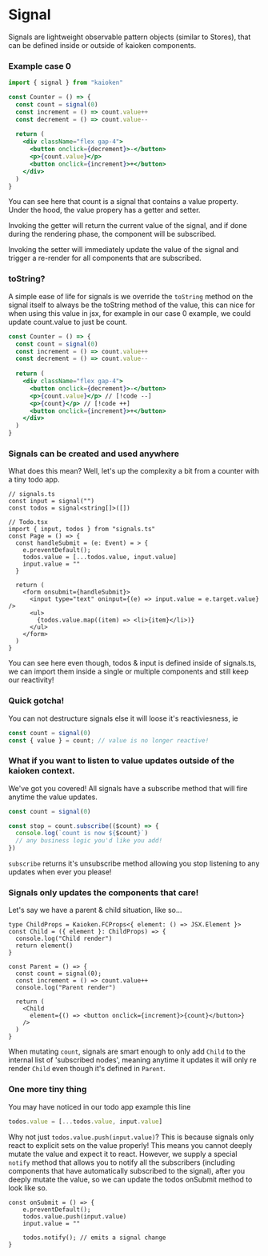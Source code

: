 
# Signal

Signals are lightweight observable pattern objects (similar to Stores), that can be defined inside or 
outside of kaioken components.


### Example case 0

```jsx
import { signal } from "kaioken"

const Counter = () => {
  const count = signal(0)
  const increment = () => count.value++
  const decrement = () => count.value--
  
  return (
    <div className="flex gap-4">
      <button onclick={decrement}>-</button>
      <p>{count.value}</p>
      <button onclick={increment}>+</button>
    </div>
  )
}
```

You can see here that count is a signal that contains a value property. Under the hood, the value propery has a getter and setter. 

Invoking the getter will return the current value of the signal, and if done during the rendering phase, the component will be subscribed.

Invoking the setter will immediately update the value of the signal and trigger a re-render for all components that are subscribed.


### toString?

A simple ease of life for signals is we override the `toString` method on the signal itself to always be the toString method of the value, 
this can nice for when using this value in jsx, for example in our case 0 example, we could update count.value to just be count.

```jsx
const Counter = () => {
  const count = signal(0)
  const increment = () => count.value++
  const decrement = () => count.value--
  
  return (
    <div className="flex gap-4">
      <button onclick={decrement}>-</button>
      <p>{count.value}</p> // [!code --]
      <p>{count}</p> // [!code ++]
      <button onclick={increment}>+</button>
    </div>
  )
}
```

### Signals can be created and used anywhere

What does this mean? Well, let's up the complexity a bit from a counter with a tiny todo app.

```tsx
// signals.ts
const input = signal("")
const todos = signal<string[]>([])

// Todo.tsx
import { input, todos } from "signals.ts"
const Page = () => {
  const handleSubmit = (e: Event) = > {
    e.preventDefault();
    todos.value = [...todos.value, input.value]
    input.value = ""
  }
  
  return (
    <form onsubmit={handleSubmit}>
      <input type="text" oninput={(e) => input.value = e.target.value} />
      <ul>
        {todos.value.map((item) => <li>{item}</li>)}
      </ul>
    </form>
  )
}
```

You can see here even though, todos & input is defined inside of signals.ts, we can import them inside a single or multiple components and still keep our reactivity!

### Quick gotcha!

You can not destructure signals else it will loose it's reactiviesness, ie

```ts
const count = signal(0)
const { value } = count; // value is no longer reactive!
```

### What if you want to listen to value updates outside of the kaioken context.

We've got you covered! All signals have a subscribe method that will fire anytime the value updates.

```ts
const count = signal(0)

const stop = count.subscribe(($count) => {
  console.log(`count is now ${$count}`)
  // any business logic you'd like you add!
})
```

``subscribe`` returns it's unsubscribe method allowing you stop listening to any updates when ever you please!


### Signals only updates the components that care!

Let's say we have a parent & child situation, like so...

```tsx
type ChildProps = Kaioken.FCProps<{ element: () => JSX.Element }>
const Child = ({ element }: ChildProps) => {
  console.log("Child render")
  return element()
}

const Parent = () => {
  const count = signal(0);
  const increment = () => count.value++
  console.log("Parent render")
  
  return (
    <Child
      element={() => <button onclick={increment}>{count}</button>}
    />
  )
}
```

When mutating ``count``, signals are smart enough to only add ``Child`` to the internal list of 'subscribed nodes', meaning anytime it updates it will only re render ``Child`` even though it's defined in ``Parent``.

### One more tiny thing

You may have noticed in our todo app example this line

```ts
todos.value = [...todos.value, input.value]
```

Why not just ``todos.value.push(input.value)``? This is because signals only react to explicit sets on the value properly! This means you cannot deeply mutate the value and expect it to react. However, we supply a special ``notify`` method that allows you to notify all the subscribers (including components that have automatically subscribed to the signal), after you deeply mutate the value, so we can update the todos onSubmit method to look like so.

```tsx
const onSubmit = () => {
    e.preventDefault();
    todos.value.push(input.value)
    input.value = ""
    
    todos.notify(); // emits a signal change
}
```